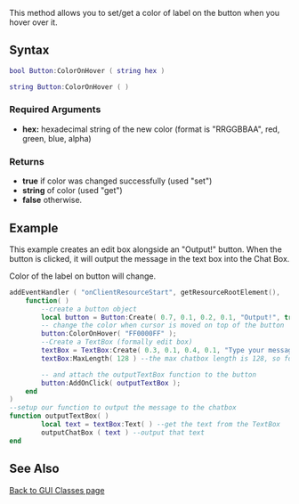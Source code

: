 <pageclass class="client" subcaption="GUI Class method"></pageclass>
 

This method allows you to set/get a color of label on the button when you hover over it.

==Syntax==
<syntaxhighlight lang="lua">
bool Button:ColorOnHover ( string hex )
</syntaxhighlight>


<syntaxhighlight lang="lua">
string Button:ColorOnHover ( )
</syntaxhighlight>

===Required Arguments=== 
*'''hex:''' hexadecimal string of the new color (format is "RRGGBBAA", red, green, blue, alpha)

===Returns===
*'''true''' if color was changed successfully (used "set") 
*'''string''' of color (used "get")
*'''false''' otherwise.

==Example== 
This example creates an edit box alongside an "Output!" button.  When the button is clicked, it will output the message in the text box into the Chat Box.

Color of the label on button will change.
<syntaxhighlight lang="lua">
addEventHandler ( "onClientResourceStart", getResourceRootElement(),
    function( )
        --create a button object
        local button = Button:Create( 0.7, 0.1, 0.2, 0.1, "Output!", true );
        -- change the color when cursor is moved on top of the button
        button:ColorOnHover( "FF0000FF" );
        --Create a TextBox (formally edit box)
        textBox = TextBox:Create( 0.3, 0.1, 0.4, 0.1, "Type your message here!", true )
        textBox:MaxLength( 128 ) --the max chatbox length is 128, so force this

        -- and attach the outputTextBox function to the button
        button:AddOnClick( outputTextBox );
    end
)
--setup our function to output the message to the chatbox
function outputTextBox( )
        local text = textBox:Text( ) --get the text from the TextBox
        outputChatBox ( text ) --output that text
end

</syntaxhighlight>

==See Also==
[[/GUI_Classes.md|Back to GUI Classes page]]
{{GUI_Classes_allfunctions}}